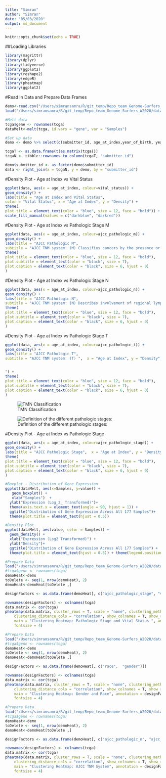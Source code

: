 ```yaml
---
title: "Simran"
author: "Simran"
date: "05/03/2020"
output: md_document
---
```


```r
knitr::opts_chunk$set(echo = TRUE)
```

##Loading Libraries
```r
library(magrittr)
library(dplyr)
library(tidyverse)
library(ggplot2)
library(reshape2)
library(edgeR)
library(pheatmap)
library(ggplot2)
```

#Read in Data and Prepare Data Frames
```r
demo<-read.csv("/Users/simransamra/R/git_temp/Repo_team_Genome-Surfers_W2020/data/raw_data/tcga_paad_clinical.csv", header = T)
load("/Users/simransamra/R/git_temp/Repo_team_Genome-Surfers_W2020/data/raw_data/tcga_paad.RData")

#Melt data
tcga$gene <- rownames(tcga)
dataMelt<-melt(tcga, id.vars = "gene", var = "Samples")

#Set up data
demo <- demo %>% select(c(submitter_id, age_at_index,year_of_birth, year_of_death, vital_status, race, gender, ajcc_pathologic_m, ajcc_pathologic_n,ajcc_pathologic_t, ajcc_pathologic_stage))

tcgaT <- as.data.frame(t(as.matrix(tcga)))
tcgaN <- tibble::rownames_to_column(tcgaT, "submitter_id")

demo$submitter_id <- as.factor(demo$submitter_id)
data <- right_join(x = tcgaN, y = demo, by = "submitter_id")

```

#Density Plot - Age at Index vs Vital Status
```r
ggplot(data, aes(x = age_at_index, colour=vital_status)) + 
geom_density() +
labs(title = "Age at Index and Vital Status",
color = "Vital Status", x = "Age at Index", y = "Density") +
theme(
plot.title = element_text(color = "blue", size = 12, face = "bold")) +
scale_fill_manual(values = c("darkblue", "darkred"))
```
#Density Plot - Age at Index vs Pathologic Stage M
```r
ggplot(data, aes(x = age_at_index, colour=ajcc_pathologic_m)) + 
geom_density() +
labs(title = "AJCC Pathologic M",
subtitle = "AJCC TNM system: (M) Classifies cancers by the presence or absence of distant metastases",  x = "Age at Index", y = "Density", color = "AJCC Pathologic M", caption = "M0:No evidence of distant metastasis; M1: Distant metastasis; MX: Unknown distant metastasis status") +
theme(
plot.title = element_text(color = "blue", size = 12, face = "bold"),
plot.subtitle = element_text(color = "black", size = 7),
plot.caption = element_text(color = "black", size = 6, hjust = 0)
)
```

#Density Plot - Age at Index vs Pathologic Stage N
```r
ggplot(data, aes(x = age_at_index, colour=ajcc_pathologic_n)) + 
geom_density() +
labs(title = "AJCC Pathologic N",
subtitle = "AJCC TNM system: (N) Describes involvement of regional lymph nodes",  x = "Age at Index", y = "Density", color = "AJCC Pathologic N", caption = "--: Not reported; N0: No regional lymph node metastasis; N1: Regional lymph node metastasis; \n  N1b: Metastasis in multiple regional lymph nodes; NX: Metastasis cannot be assessed") +
theme(
plot.title = element_text(color = "blue", size = 12, face = "bold"),
plot.subtitle = element_text(color = "black", size = 7),
plot.caption = element_text(color = "black", size = 6, hjust = 0)
)
```

#Density Plot - Age at Index vs Pathologic Stage T
```r
ggplot(data, aes(x = age_at_index, colour=ajcc_pathologic_t)) + 
geom_density() +
labs(title = "AJCC Pathologic T",
subtitle = "AJCC TNM system: (T) ",  x = "Age at Index", y = "Density", color = "AJCC Pathologic T", caption = "--: Not reported; T1: Tumor limited to the pancreas (2 cm or less in greatest dimension); T2: Tumor limited to \n the pancreas (greater than 2 cm in greatest dimension); T3: Tumor extends beyond pancrease, but without \n the involvement of coeliac axis or superior mesenteric artery; T4: Tumor involves coeliac axis or superior \n mesenteric artery; TX: Tumor cannot be assessed )


") +
theme(
plot.title = element_text(color = "blue", size = 12, face = "bold"),
plot.subtitle = element_text(color = "black", size = 7),
plot.caption = element_text(color = "black", size = 6, hjust = 0)
)
```
![TMN Classification](https://www.researchgate.net/publication/279306792/figure/tbl1/AS:601719029379081@1520472404615/TNM-Classification-for-Pancreatic-Cancer-a_W640.jpg)

![Definition of the different pathologic stages:](https://www.researchgate.net/publication/279306792/figure/tbl2/AS:601719029383177@1520472404649/TNM-Staging-of-Pancreatic-Cancer-a_W640.jpg)

#Density Plot - Age at Index vs Pathologic Stage
```r
ggplot(data, aes(x = age_at_index, colour=ajcc_pathologic_stage)) + 
geom_density() +
labs(title = "AJCC Pathologic Stage",  x = "Age at Index", y = "Density", color = "AJCC Pathologic Stage") +
theme(
plot.title = element_text(color = "blue", size = 12, face = "bold"),
plot.subtitle = element_text(color = "black", size = 7),
plot.caption = element_text(color = "black", size = 6, hjust = 0)
)
```




```r
#Boxplot - Distribution of Gene Expression
ggplot(dataMelt, aes(x=Samples, y=value)) + 
   geom_boxplot() + 
   xlab("Samples")  + 
  ylab("Expression (Log_2_ Transformed)")+ 
  theme(axis.text.x = element_text(angle = 90, hjust = 1)) +
  ggtitle("Distribution of Gene Expression Across All 177 Samples")+
  theme(plot.title = element_text(hjust = 0.5))
```

```r
#Density Plot
ggplot(dataMelt, aes(value, color = Samples)) + 
  geom_density() + 
  xlab("Expression (Log2 Transformed)") +
  ylab("Density")+ 
  ggtitle("Distribution of Gene Expression Across All 177 Samples") +
  theme(plot.title = element_text(hjust = 0.5)) + theme(legend.position="none")
```


```r
#Prepare Data
load("/Users/simransamra/R/git_temp/Repo_team_Genome-Surfers_W2020/data/raw_data/tcga_paad.RData")
#tcga$gene <- rownames(tcga)
demoHeat<-demo
toDelete <- seq(1, nrow(demoHeat), 2)
demoHeat<-demoHeat[toDelete ,]

designFactors <- as.data.frame(demoHeat[, c("ajcc_pathologic_stage", "vital_status")])

rownames(designFactors) <- colnames(tcga)
data.matrix <- cor(tcga)
pheatmap(data.matrix, cluster_rows = T, scale = "none", clustering_method = "average", 
    clustering_distance_cols = "correlation", show_colnames = T, show_rownames = T, 
    main = "Clustering Heatmap: Pathologic Stage and Vital Status ", annotation = designFactors, treeheight_col = 35, treeheight_row = 35,
    fontsize = 4)
```

```r
#Prepare Data
load("/Users/simransamra/R/git_temp/Repo_team_Genome-Surfers_W2020/data/raw_data/tcga_paad.RData")
#tcga$gene <- rownames(tcga)
demoHeat<-demo
toDelete <- seq(1, nrow(demoHeat), 2)
demoHeat<-demoHeat[toDelete ,]

designFactors <- as.data.frame(demoHeat[, c("race",  "gender")])

rownames(designFactors) <- colnames(tcga)
data.matrix <- cor(tcga)
pheatmap(data.matrix, cluster_rows = T, scale = "none", clustering_method = "average", 
    clustering_distance_cols = "correlation", show_colnames = T, show_rownames = T, 
    main = "Clustering Heatmap: Gender and Race", annotation = designFactors, treeheight_col = 35, treeheight_row = 35,
    fontsize = 4)
```

```r
#Prepare Data
load("/Users/simransamra/R/git_temp/Repo_team_Genome-Surfers_W2020/data/raw_data/tcga_paad.RData")
#tcga$gene <- rownames(tcga)
demoHeat<-demo
toDelete <- seq(1, nrow(demoHeat), 2)
demoHeat<-demoHeat[toDelete ,]

designFactors <- as.data.frame(demoHeat[, c("ajcc_pathologic_n", "ajcc_pathologic_t", "ajcc_pathologic_m")])

rownames(designFactors) <- colnames(tcga)
data.matrix <- cor(tcga)
pheatmap(data.matrix, cluster_rows = T, scale = "none", clustering_method = "average", 
    clustering_distance_cols = "correlation", show_colnames = T, show_rownames = T, 
    main = "Clustering Heatmap: AJCC TNM System", annotation = designFactors, treeheight_col = 35, treeheight_row = 35,
    fontsize = 4)
```